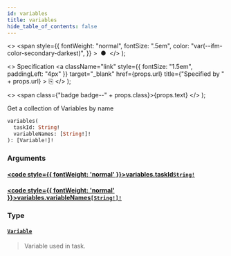 ```yaml
---
id: variables
title: variables
hide_table_of_contents: false
---
```


  <>
    <span
      style={{
        fontWeight: "normal",
        fontSize: ".5em",
        color: "var(--ifm-color-secondary-darkest)",
      }}
    >
      &nbsp;●&nbsp;
    </span>
  </>
);

  <>
    Specification
    <a
      className="link"
      style={{ fontSize: "1.5em", paddingLeft: "4px" }}
      target="_blank"
      href={props.url}
      title={"Specified by " + props.url}
    >
      ⎘
    </a>
  </>
);

  <>
    <span class={"badge badge--" + props.class}>{props.text}</span>
  </>
);

Get a collection of Variables by name

```graphql
variables(
  taskId: String!
  variableNames: [String!]!
): [Variable!]!
```

### Arguments

#### [<code style={{ fontWeight: 'normal' }}>variables.<b>taskId</b></code>](#)<Bullet />[`String!`](../scalars/string.mdx) <Badge class="secondary" text="non-null"/> <Badge class="secondary" text="scalar"/>

>

#### [<code style={{ fontWeight: 'normal' }}>variables.<b>variableNames</b></code>](#)<Bullet />[`[String!]!`](../scalars/string.mdx) <Badge class="secondary" text="non-null"/> <Badge class="secondary" text="scalar"/>

>

### Type

#### [`Variable`](../objects/variable.mdx) <Badge class="secondary" text="object"/>

> Variable used in task.
